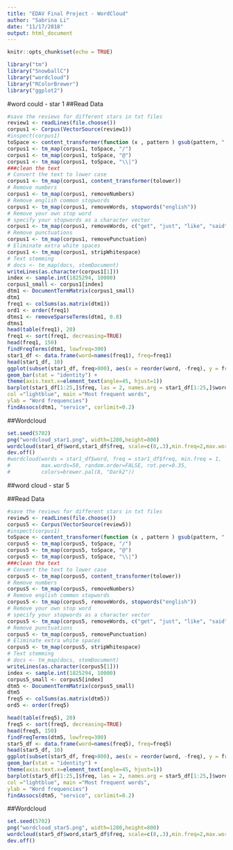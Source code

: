 ```yaml
---
title: "EDAV Final Project - WordCloud"
author: "Sabrina Li"
date: "11/17/2018"
output: html_document
---
```


```r
knitr::opts_chunk$set(echo = TRUE)

library("tm")
library("SnowballC")
library("wordcloud")
library("RColorBrewer")
library("ggplot2")
```

#word could - star 1
##Read Data

```r
#save the reviews for different stars in txt files
review1 <- readLines(file.choose())
corpus1 <- Corpus(VectorSource(review1))
#inspect(corpus1)
toSpace <- content_transformer(function (x , pattern ) gsub(pattern, " ", x))
corpus1 <- tm_map(corpus1, toSpace, "/")
corpus1 <- tm_map(corpus1, toSpace, "@")
corpus1 <- tm_map(corpus1, toSpace, "\\|")
###clean the text
# Convert the text to lower case
corpus1 <- tm_map(corpus1, content_transformer(tolower))
# Remove numbers
corpus1 <- tm_map(corpus1, removeNumbers)
# Remove english common stopwords
corpus1 <- tm_map(corpus1, removeWords, stopwords("english"))
# Remove your own stop word
# specify your stopwords as a character vector
corpus1 <- tm_map(corpus1, removeWords, c("get", "just", "like", "said", "will", "got", "went", "came" ,"can"))
# Remove punctuations
corpus1 <- tm_map(corpus1, removePunctuation)
# Eliminate extra white spaces
corpus1 <- tm_map(corpus1, stripWhitespace)
# Text stemming
# docs <- tm_map(docs, stemDocument)
writeLines(as.character(corpus1[1]))
index <- sample.int(1825294, 10000)
corpus1_small <- corpus1[index]
dtm1 <- DocumentTermMatrix(corpus1_small)
dtm1
freq1 <- colSums(as.matrix(dtm1))
ord1 <- order(freq1)
dtms1 <- removeSparseTerms(dtm1, 0.8)
dtms1
head(table(freq1), 20)
freq1 <- sort(freq1, decreasing=TRUE)
head(freq1, 150)
findFreqTerms(dtm1, lowfreq=300)
star1_df <- data.frame(word=names(freq1), freq=freq1)
head(star1_df, 10)
ggplot(subset(star1_df, freq>800), aes(x = reorder(word, -freq), y = freq)) +
geom_bar(stat = "identity") +
theme(axis.text.x=element_text(angle=45, hjust=1))
barplot(star1_df[1:25,]$freq, las = 2, names.arg = star1_df[1:25,]$word,
col ="lightblue", main ="Most frequent words",
ylab = "Word frequencies")
findAssocs(dtm1, "service", corlimit=0.2)
```


##Wordcloud

```r
set.seed(5702)
png("wordcloud_star1.png", width=1280,height=800)
wordcloud(star1_df$word,star1_df$freq, scale=c(8,.3),min.freq=2,max.words=150, random.order=F, rot.per=.15, colors=brewer.pal(8, "Dark2"))
dev.off()
#wordcloud(words = star1_df$word, freq = star1_df$freq, min.freq = 1,
#          max.words=50, random.order=FALSE, rot.per=0.35, 
#          colors=brewer.pal(8, "Dark2"))


```

##word cloud - star 5

##Read Data

```r
#save the reviews for different stars in txt files
review5 <- readLines(file.choose())
corpus5 <- Corpus(VectorSource(review5))
#inspect(corpus1)
toSpace <- content_transformer(function (x , pattern ) gsub(pattern, " ", x))
corpus5 <- tm_map(corpus5, toSpace, "/")
corpus5 <- tm_map(corpus5, toSpace, "@")
corpus5 <- tm_map(corpus5, toSpace, "\\|")
###clean the text
# Convert the text to lower case
corpus5 <- tm_map(corpus5, content_transformer(tolower))
# Remove numbers
corpus5 <- tm_map(corpus5, removeNumbers)
# Remove english common stopwords
corpus5 <- tm_map(corpus5, removeWords, stopwords("english"))
# Remove your own stop word
# specify your stopwords as a character vector
corpus5 <- tm_map(corpus5, removeWords, c("get", "just", "like", "said", "will", "got", "went", "came" ,"can"))
# Remove punctuations
corpus5 <- tm_map(corpus5, removePunctuation)
# Eliminate extra white spaces
corpus5 <- tm_map(corpus5, stripWhitespace)
# Text stemming
# docs <- tm_map(docs, stemDocument)
writeLines(as.character(corpus5[1]))
index <- sample.int(1825294, 10000)
corpus5_small <- corpus5[index]
dtm5 <- DocumentTermMatrix(corpus5_small)
dtm5
freq5 <- colSums(as.matrix(dtm5))
ord5 <- order(freq5)

head(table(freq5), 20)
freq5 <- sort(freq5, decreasing=TRUE)
head(freq5, 150)
findFreqTerms(dtm5, lowfreq=300)
star5_df <- data.frame(word=names(freq5), freq=freq5)
head(star5_df, 10)
ggplot(subset(star5_df, freq>800), aes(x = reorder(word, -freq), y = freq)) +
geom_bar(stat = "identity") +
theme(axis.text.x=element_text(angle=45, hjust=1))
barplot(star5_df[1:25,]$freq, las = 2, names.arg = star5_df[1:25,]$word,
col ="lightblue", main ="Most frequent words",
ylab = "Word frequencies")
findAssocs(dtm5, "service", corlimit=0.2)
```


##Wordcloud

```r
set.seed(5702)
png("wordcloud_star5.png", width=1280,height=800)
wordcloud(star5_df$word,star5_df$freq, scale=c(8,.3),min.freq=2,max.words=150, random.order=F, rot.per=.15, colors=brewer.pal(8, "Dark2"))
dev.off()


```